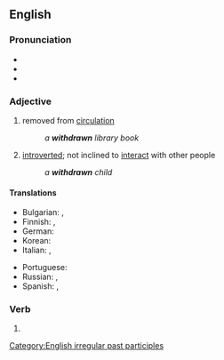 ==English==

===Pronunciation===
* {{IPA|en|/wɪðˈdɹɔːn/|/wɪθˈdɹɔːn/}}
* {{audio|en|en-us-withdrawn.ogg|Audio (US)}}
* {{rhymes|en|ɔːn|s=2}}

===Adjective===
{{en-adj}}

# removed from [[circulation]]
#: ''a '''withdrawn''' library book''
# [[introverted]]; not inclined to [[interact]] with other people
#: ''a '''withdrawn''' child''

====Translations====
{{trans-top|introvert}}
* Bulgarian: {{t+|bg|затворен}}, {{t+|bg|необщителен}}
* Finnish: {{t+|fi|sisäänpäinkääntynyt}}, {{t+|fi|sulkeutunut}}
* German: {{t+|de|verschlossen}}
* Korean: {{t|ko|찐따}}
* Italian: {{t+|it|schivo|m}}, {{t+|it|asociale|n}}
{{trans-mid}}
* Portuguese: {{t+|pt|retraído|m}}
* Russian: {{t+|ru|бука|m}}, {{t+|ru|затворник|m}}
* Spanish: {{t+|es|retraído}}, {{t+|es|huraño}}
{{trans-bottom}}

===Verb===
{{head|en|verb form}}

# {{past participle of|en|withdraw|nocat=1}}

[[Category:English irregular past participles]]
{{C|en|Personality}}